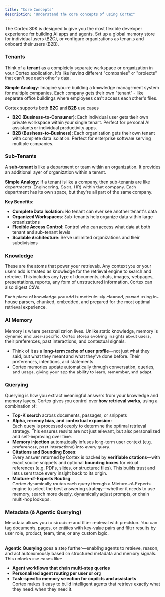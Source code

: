 ```yaml
---
title: "Core Concepts"
description: "Understand the core concepts of using Cortex"
---
```


The Cortex SDK is designed to give you the most flexible developer experience for building AI apps and agents. Set up a global memory store for individual users (B2C), or configure organizations as tenants and onboard their users (B2B).

### Tenants

Think of a **tenant** as a completely separate workspace or organization in your Cortex application. It's like having different "companies" or "projects" that can't see each other's data.

**Simple Analogy**: Imagine you're building a knowledge management system for multiple companies. Each company gets their own "tenant" - like separate office buildings where employees can't access each other's files.

Cortex supports both **B2C** and **B2B** use cases:

- **B2C (Business-to-Consumer)**: Each individual user gets their own private workspace within your single tenant. Perfect for personal AI assistants or individual productivity apps.
- **B2B (Business-to-Business)**: Each organization gets their own tenant with complete data isolation. Perfect for enterprise software serving multiple companies.

### Sub-Tenants

A **sub-tenant** is like a department or team within an organization. It provides an additional layer of organization within a tenant.

**Simple Analogy**: If a tenant is like a company, then sub-tenants are like departments (Engineering, Sales, HR) within that company. Each department has its own space, but they're all part of the same company.

**Key Benefits**:
- **Complete Data Isolation**: No tenant can ever see another tenant's data
- **Organized Workspaces**: Sub-tenants help organize data within large organizations
- **Flexible Access Control**: Control who can access what data at both tenant and sub-tenant levels
- **Scalable Architecture**: Serve unlimited organizations and their subdivisions

### Knowledge

These are the atoms that power your retrievals. Any context you or your users add is treated as knowledge for the retrieval engine to search and retreive. This includes any type of documents, chats, images, webpages, presentations, reports, any form of unstructured information. Cortex can also digest CSVs.

Each piece of knowledge you add is meticulously cleaned, parsed using in-house parsers, chunked, embedded, and prepared for the most optimal retrieval experience.

### AI Memory

Memory is where personalization lives. Unlike static knowledge, memory is dynamic and user-specific. Cortex stores evolving insights about users, their preferences, past interactions, and contextual signals.

- Think of it as a **long-term cache of user profile**—not just what they said, but what they meant and what they’ve done before. Their preferences, intentions, and statements.
- Cortex memories update automatically through conversation, queries, and usage, giving your app the ability to learn, remember, and adapt.

### Querying

Querying is how you extract meaningful answers from your knowledge and memory layers. Cortex gives you control over **how retrieval works**, using a combination of:

- **Top-K search** across documents, passages, or snippets
- **Alpha, recency bias, and contextual expansion:**\
  Each query is processed deeply to determine the optimal retrieval strategy. This ensures results are not just relevant, but also personalized and self-improving over time.
- **Memory injection** automatically infuses long-term user context (e.g. preferences, past interactions) into every query.
- **Citations and Bounding Boxes**:\
  Every answer returned by Cortex is backed by **verifiable citations**—with exact source snippets and optional **bounding boxes** for visual references (e.g. PDFs, slides, or structured files). This builds trust and lets users trace every insight back to its origin.
- **Mixture-of-Experts Routing**:\
  Cortex dynamically routes each query through a Mixture-of-Experts engine to select the best answering strategy—whether it needs to use memory, search more deeply, dynamically adjust prompts, or chain multi-hop lookups.

### Metadata (& Agentic Querying)

Metadata allows you to structure and filter retrieval with precision. You can tag documents, pages, or entities with key-value pairs and filter results by user role, product, team, time, or any custom logic.

\
**Agentic Querying** goes a step further—enabling agents to retrieve, reason, and act autonomously based on structured metadata and memory signals. This unlocks use cases like:

- **Agent workflows that chain multi-step queries**
- **Personalized agent routing per user or org**
- **Task-specific memory selection for copilots and assistants**\
  Cortex makes it easy to build intelligent agents that retrieve exactly what they need, when they need it.